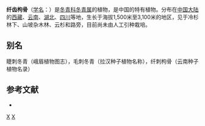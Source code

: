 {{Speciesbox 
| genus = Ilex
| species = ciliospinosa
| authority = Loes.
}}
'''纤齿枸骨'''（[[学名|学名]]：{{lang|la|''Ilex ciliospinosa''}}）是[[冬青科|冬青科]][[冬青属|冬青属]]的植物，是中国的特有植物。分布在[[中国大陆|中国大陆]]的[[西藏|西藏]]、[[云南|云南]]、[[湖北|湖北]]、[[四川|四川]]等地，生长于海拔1,500米至3,100米的地区，见于冷杉林下、山坡杂木林、云杉和路旁，目前尚未由人工引种栽培。

== 别名 ==
睫刺冬青（峨眉植物图志），毛刺冬青（拉汉种子植物名称），纤刺枸骨（云南种子植物名录）

== 参考文献 ==
<div class="references-small">
* {{cite web| url =http://www.bioinfo.cn/db05/KmzwSpecies.php?action=view&id=14096| title =纤齿枸骨| work =《中国高等植物数据库全库》| publisher =中国科学院微生物研究所| author =昆明植物研究所| accessdate =2009-02-24| deadurl =yes| archiveurl =https://web.archive.org/web/20160305032119/http://www.bioinfo.cn/db05/KmzwSpecies.php?action=view&id=14096| archivedate =2016-03-05}}
</div>
{{Taxonbar|from=Q15227902}}

[[Category:冬青属|X]]
[[Category:中國特有植物|X]]